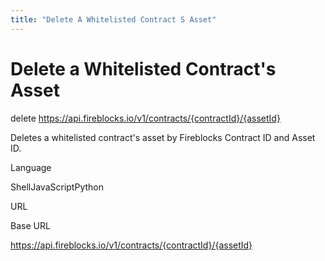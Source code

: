 ```yaml
---
title: "Delete A Whitelisted Contract S Asset"
---
```

  
  # Delete a Whitelisted Contract's Asset

delete https://api.fireblocks.io/v1/contracts/{contractId}/{assetId}

Deletes a whitelisted contract's asset by Fireblocks Contract ID and Asset ID.

Language

ShellJavaScriptPython

URL

Base URL

https://api.fireblocks.io/v1/contracts/{contractId}/{assetId}